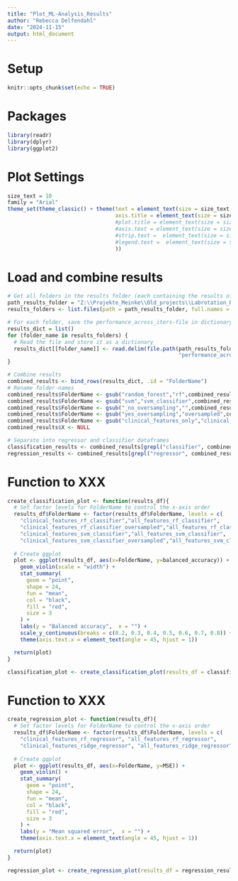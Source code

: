 ```yaml
---
title: "Plot_ML-Analysis_Results"
author: "Rebecca Delfendahl"
date: "2024-11-15"
output: html_document
---
```

# Setup
```r
knitr::opts_chunk$set(echo = TRUE)
```

# Packages
```r
library(readr)
library(dplyr)
library(ggplot2)
```

# Plot Settings
```r
size_text = 10
family = "Arial"
theme_set(theme_classic() + theme(text = element_text(size = size_text, family = family),
                                  axis.title = element_text(size = size_text +2, family = family),
                                  #plot.title = element_text(size = size_text, family = family),
                                  #axis.text = element_text(size = size_text, family = family),
                                  #strip.text =  element_text(size = size_text +4, family = family),
                                  #legend.text =  element_text(size = size_text, family = family)
                                  ))
```

# Load and combine results
```r
# Get all folders in the results folder (each containing the results of another model)
path_results_folder = "Z:\\Projekte_Meinke\\Old_projects\\Labrotation_Rebecca\\2_Machine_learning\\Results"
results_folders <- list.files(path = path_results_folder, full.names = FALSE)

# For each folder, save the performance_across_iters-file in dictionary
results_dict = list()
for (folder_name in results_folders) {
  # Read the file and store it as a dictionary
  results_dict[[folder_name]] <- read.delim(file.path(path_results_folder, folder_name,
                                                      "performance_across_iters.txt"))
}

# Combine results
combined_results <- bind_rows(results_dict, .id = "FolderName")
# Rename folder-names
combined_results$FolderName <- gsub("random_forest","rf",combined_results$FolderName)
combined_results$FolderName <- gsub("svm","svm_classifier",combined_results$FolderName) # TODO: delete if scrips have been re-run
combined_results$FolderName <- gsub("_no_oversampling","",combined_results$FolderName)
combined_results$FolderName <- gsub("yes_oversampling","oversampled",combined_results$FolderName)
combined_results$FolderName <- gsub("clinical_features_only","clinical_features",combined_results$FolderName)
combined_results$X <- NULL

# Separate into regressor and classifier dataframes
classification_results <- combined_results[grepl("classifier", combined_results$FolderName), ]
regression_results <- combined_results[grepl("regressor", combined_results$FolderName), ]
```

# Function to XXX
```r
create_classification_plot <- function(results_df){
  # Set factor levels for FolderName to control the x-axis order
  results_df$FolderName <- factor(results_df$FolderName, levels = c(
    "clinical_features_rf_classifier","all_features_rf_classifier",
    "clinical_features_rf_classifier_oversampled","all_features_rf_classifier_oversampled",
    "clinical_features_svm_classifier","all_features_svm_classifier",
    "clinical_features_svm_classifier_oversampled","all_features_svm_classifier_oversampled"))
  
  # Create ggplot
  plot <- ggplot(results_df, aes(x=FolderName, y=balanced_accuracy)) +
    geom_violin(scale = "width") +
    stat_summary(
      geom = "point",
      shape = 24,
      fun = "mean",
      col = "black",
      fill = "red",
      size = 3
    ) +
    labs(y = "Balanced accuracy",  x = "") + 
    scale_y_continuous(breaks = c(0.2, 0.3, 0.4, 0.5, 0.6, 0.7, 0.8)) +
    theme(axis.text.x = element_text(angle = 45, hjust = 1))

  return(plot)
}

classification_plot <- create_classification_plot(results_df = classification_results)
```

# Function to XXX
```r
create_regression_plot <- function(results_df){
  # Set factor levels for FolderName to control the x-axis order
  results_df$FolderName <- factor(results_df$FolderName, levels = c(
    "clinical_features_rf_regressor", "all_features_rf_regressor",
    "clinical_features_ridge_regressor", "all_features_ridge_regressor"))
  
  # Create ggplot
  plot <- ggplot(results_df, aes(x=FolderName, y=MSE)) +
    geom_violin() +
    stat_summary(
      geom = "point",
      shape = 24,
      fun = "mean",
      col = "black",
      fill = "red",
      size = 3
    ) +
    labs(y = "Mean squared error",  x = "") + 
    theme(axis.text.x = element_text(angle = 45, hjust = 1))

  return(plot)
}

regression_plot <- create_regression_plot(results_df = regression_results)
```
